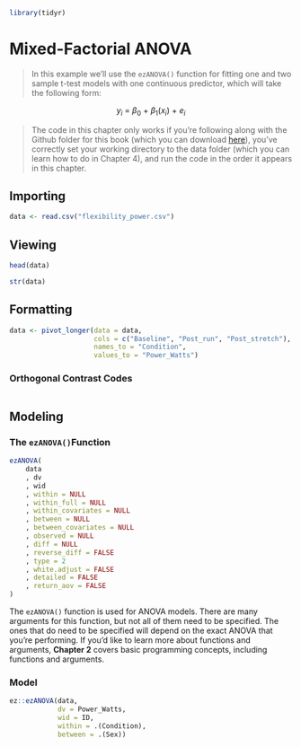 ```r
library(tidyr)
```

# Mixed-Factorial ANOVA

> In this example we'll use the `ezANOVA()` function for fitting one and two sample t-test models with one continuous predictor, which will take the following form: 

$$y_i\ =\ \beta_0\ +\ \beta_1\left(x_i\right)\ +\ e_i$$

> The code in this chapter only works if you're following along with the Github folder for this book (which you can download [here](https://github.com/JasonDude16)), you've correctly set your working directory to the data folder (which you can learn how to do in Chapter 4), and run the code in the order it appears in this chapter. 

## Importing {-}
```r
data <- read.csv("flexibility_power.csv")
```

## Viewing {-}
```r
head(data)
```

```r
str(data)
```

## Formatting {-}

```r
data <- pivot_longer(data = data, 
                     cols = c("Baseline", "Post_run", "Post_stretch"),
                     names_to = "Condition",
                     values_to = "Power_Watts")
```

### Orthogonal Contrast Codes {-}

```r

```

## Modeling {-}

### The `ezANOVA()`Function {-}

```r
ezANOVA(
    data
    , dv
    , wid
    , within = NULL
    , within_full = NULL
    , within_covariates = NULL
    , between = NULL
    , between_covariates = NULL
    , observed = NULL
    , diff = NULL
    , reverse_diff = FALSE
    , type = 2
    , white.adjust = FALSE
    , detailed = FALSE
    , return_aov = FALSE
)
```

The `ezANOVA()` function is used for ANOVA models. There are many arguments for this function, but not all of them need to be specified. The ones that do need to be specified will depend on the exact ANOVA that you're performing. If you'd like to learn more about functions and arguments, **Chapter 2** covers basic programming concepts, including functions and arguments.

### Model {-}

```r
ez::ezANOVA(data, 
            dv = Power_Watts, 
            wid = ID, 
            within = .(Condition),
            between = .(Sex))
```
